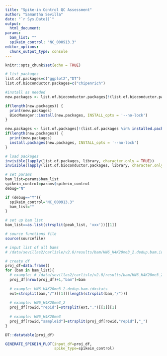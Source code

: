 ```yaml
---
title: "Spike-in Control QC Assessment"
author: "Samantha Sevilla"
date: "`r Sys.Date()`"
output:
  html_document:
params:
  bam_list: ""
  spikein_control: "NC_000913.3"
editor_options: 
  chunk_output_type: console
---
```


```r
knitr::opts_chunk$set(echo = TRUE)

# list packages
list.of.packages=c("ggplot2","DT")
list.of.bioconductor.packages=c("chipenrich")

#install as needed
new.packages <- list.of.bioconductor.packages[!(list.of.bioconductor.packages %in% installed.packages()[,"Package"])]

if(length(new.packages)) {
  print(new.packages)
  BiocManager::install(new.packages, INSTALL_opts = '--no-lock')
}

new.packages <- list.of.packages[!(list.of.packages %in% installed.packages()[,"Package"])]
if(length(new.packages)) {
  print(new.packages)
  install.packages(new.packages, INSTALL_opts = '--no-lock')
}

# load packages
invisible(lapply(list.of.packages, library, character.only = TRUE))
invisible(lapply(list.of.bioconductor.packages, library, character.only = TRUE))
```


```r
# set params
bam_list=params$bam_list
spikein_control=params$spikein_control
debug="N"

if (debug=="Y"){
  spikein_control="NC_000913.3"
  bam_list=""
}

# set up bam list
bam_list==as.list(strsplit(peak_list, 'xxx'))[[1]]

# source functions file
source(sourcefile)
```


```r
# input list of all bams
# /data/sevillas2/carlisle/v2.0/results/bam/HN6_H4K20me3_2.dedup.bam.idxstats

# create df
proj_df=data.frame()
for (bam in bam_list){
  # example: # /data/sevillas2/carlisle/v2.0/results/bam/HN6_H4K20me3_2.dedup.bam.idxstats
  proj_df[nrow(proj_df)+1,"bam"]=bam
  
  # example: HN6_H4K20me3_2.dedup.bam.idxstats
  ext=strsplit(bam,"/")[[1]][length(strsplit(bam,"/"))]
  
  # example: HN6_H4K20me3_2
  proj_df[rowid,"repid"]=strsplit(ext,".")[[1]][1]
  
  # example: HN6_H4K20me3
  proj_df[rowid,"sampleid"]=strsplit(proj_df[rowid,"repid"],"_")
}

DT::datatable(proj_df)
```

```r
GENERATE_SPIKEIN_PLOT(input_df=proj_df,
                      spike_type=spikein_control)
```

